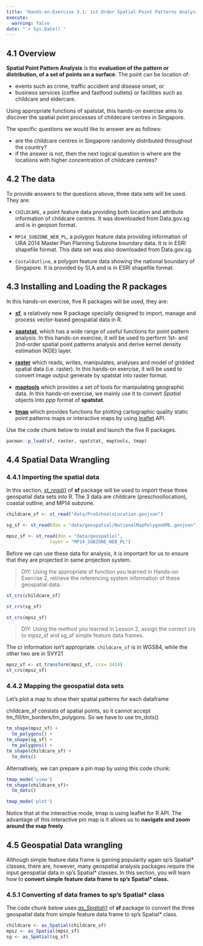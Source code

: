 ```yaml
---
title: "Hands-on-Exercise 3.1: 1st Order Spatial Point Patterns Analysis Methods"
execute:
  warning: false
date: "`r Sys.Date()`"
---
```


## 4.1 Overview

**Spatial Point Pattern Analysis** is the **evaluation of the pattern or distribution, of a set of points on a surface**. The point can be location of:

-   events such as crime, traffic accident and disease onset, or
-   business services (coffee and fastfood outlets) or facilities such as childcare and eldercare.

Using appropriate functions of spatstat, this hands-on exercise aims to discover the spatial point processes of childecare centres in Singapore.

The specific questions we would like to answer are as follows:

-   are the childcare centres in Singapore randomly distributed throughout the country?
-   if the answer is not, then the next logical question is where are the locations with higher concentration of childcare centres?

## 4.2 The data

To provide answers to the questions above, three data sets will be used. They are:

-   `CHILDCARE`, a point feature data providing both location and attribute information of childcare centres. It was downloaded from Data.gov.sg and is in geojson format.

-   `MP14_SUBZONE_WEB_PL`, a polygon feature data providing information of URA 2014 Master Plan Planning Subzone boundary data. It is in ESRI shapefile format. This data set was also downloaded from Data.gov.sg.

-   `CostalOutline`, a polygon feature data showing the national boundary of Singapore. It is provided by SLA and is in ESRI shapefile format.

## 4.3 **Installing and Loading the R packages**

In this hands-on exercise, five R packages will be used, they are:

-   [**sf**](https://r-spatial.github.io/sf/), a relatively new R package specially designed to import, manage and process vector-based geospatial data in R.

-   [**spatstat**](https://spatstat.org/), which has a wide range of useful functions for point pattern analysis. In this hands-on exercise, it will be used to perform 1st- and 2nd-order spatial point patterns analysis and derive kernel density estimation (KDE) layer.

-   [**raster**](https://cran.r-project.org/web/packages/raster/) which reads, writes, manipulates, analyses and model of gridded spatial data (i.e. raster). In this hands-on exercise, it will be used to convert image output generate by spatstat into raster format.

-   [**maptools**](https://cran.r-project.org/web/packages/maptools/) which provides a set of tools for manipulating geographic data. In this hands-on exercise, we mainly use it to convert *Spatial* objects into *ppp* format of **spatstat**.

-   [**tmap**](https://cran.r-project.org/web/packages/tmap/) which provides functions for plotting cartographic quality static point patterns maps or interactive maps by using [leaflet](https://leafletjs.com/) API.

Use the code chunk below to install and launch the five R packages.

```r
pacman::p_load(sf, raster, spatstat, maptools, tmap)
```

## **4.4 Spatial Data Wrangling**

### **4.4.1 Importing the spatial data**

In this section, [*st_read()*](https://r-spatial.github.io/sf/reference/st_read.html) of **sf** package will be used to import these three geospatial data sets into R. The 3 data are childcare (preschoollocation), coastal outline, and MP14 subzone.

```r
childcare_sf <- st_read("data/PreSchoolsLocation.geojson")
```

```r
sg_sf <- st_read(dsn = "data/geospatial/NationalMapPolygonKML.geojson")
```

```r
mpsz_sf <- st_read(dsn = "data/geospatial", 
                layer = "MP14_SUBZONE_WEB_PL")
```

Before we can use these data for analysis, it is important for us to ensure that they are projected in same projection system.

> DIY: Using the appropriate sf function you learned in Hands-on Exercise 2, retrieve the referencing system information of these geospatial data.

```r
st_crs(childcare_sf)
```

```r
st_crs(sg_sf)
```

```r
st_crs(mpsz_sf)
```

> DIY: Using the method you learned in Lesson 2, assign the correct crs to mpsz_sf and sg_sf simple feature data frames.

The cr information isn’t appropriate. `childcare_sf` is in WGS84, while the other two are in SVY21

```r
mpsz_sf <- st_transform(mpsz_sf, crs= 3414)
st_crs(mpsz_sf)
```

### 4.4.2 Mapping the geospatial data sets

Let's plot a map to show their spatial patterns for each dataframe

childcare_sf consists of spatial points, so it cannot accept tm_fill/tm_borders/tm_polygons. So we have to use tm_dots()

```r
tm_shape(mpsz_sf) +
  tm_polygons() +
tm_shape(sg_sf) +
  tm_polygons() +
tm_shape(childcare_sf) +
  tm_dots()
```

Alternatively, we can prepare a pin map by using this code chunk:

```r
tmap_mode('view')
tm_shape(childcare_sf)+
  tm_dots()
```

```r
tmap_mode('plot')
```

Notice that at the interactive mode, tmap is using leaflet for R API. The advantage of this interactive pin map is it allows us to **navigate and zoom around the map freely**.

## **4.5 Geospatial Data wrangling**

Although simple feature data frame is gaining popularity again sp’s Spatial\* classes, there are, however, many geospatial analysis packages require the input geospatial data in sp’s Spatial\* classes. In this section, you will learn how to **convert simple feature data frame to sp’s Spatial\* class.**

### 4.5.1 **Converting sf data frames to sp’s Spatial\* class** 

The code chunk below uses [*as_Spatial()*](https://r4gdsa.netlify.app/chap04.html) of **sf** package to convert the three geospatial data from simple feature data frame to sp’s Spatial\* class.

```r
childcare <- as_Spatial(childcare_sf)
mpsz <- as_Spatial(mpsz_sf)
sg <- as_Spatial(sg_sf)
```
